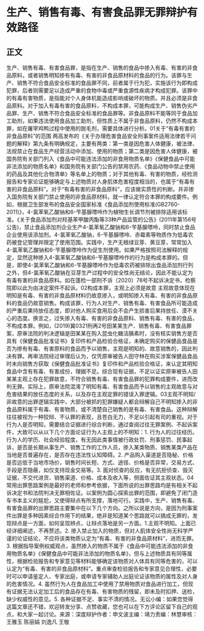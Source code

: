 # 生产、销售有毒、有害食品罪无罪辩护有效路径
## 正文
生产、销售有毒、有害食品罪，是指在生产、销售的食品中掺入有毒、有害的非食品原料，或者销售明知掺有有毒、有害的非食品原材料的食品的行为。该罪与生产、销售不符合食品安全标准的食品罪不同，前者属于行为犯，实施该行为即构成犯罪，后者则需要足以造成严重的食物中毒或严重食源性疾病才构成犯罪。该罪中的有毒有害物质，是指能对个人身体机能造成影响或破坏的物质。并且必须是非食品原料。对于加入有毒有害的食品原料，不构成本罪，可能构成生产、销售伪劣产品罪、生产、销售不符合食品安全标准的食品罪等。非食品原料不能等同于食品加工助剂，如果违法使用食品加工助剂，但性质上不属于非食品原料，仍然不构成本罪，如在屠宰鸡鸭过程中使用的脱毛剂，需要具体进行分析。01关于“有毒有害的非食品原料”的范围 两高发布的《关于办理危害食品安全刑事案件适用法律若干问题的解释》第九条有明确规定，主要有两类：第一类是因危害人体健康，被法律、法规禁止在食品生产经营活动中添加、使用的物质；第二类是因危害人体健康，被国务院有关部门列入《食品中可能违法添加的非食用物质名单》《保健食品中可能非法添加的物质名单》和国务院有关部门公告的禁用农药、《食品动物中禁止使用的药品及其他化合物清单》等名单上的物质；对于其他有毒、有害的物质，经检测报告和专家论证能够确定与上述物质对人身肌体危害程度相当的，也属于“有毒有害的非食品原料”。对于“有毒有害的非食品原料”，应该做实质性的判断。并非掺入国务院有关部门禁止使用的非食品原材料，就一律认定符合本罪的构成要件。例如，根据卫生部发布的食品安全国家标准《食品添加剂使用标准(GB2760-2011)》，4-氯苯氧乙酸钠和6-苄基腺嘌呤作为植物生长调节剂被排除适用该标准。《关于食品添加剂对羟基苯甲酸丙酯等33种产品监管的公告》(2011年第156号公告)，禁止食品添加剂企业生产4-氯苯氧乙酸钠和6-苄基腺嘌呤，同时禁止食品企业使用该添加剂。4-氯苯氧乙酸钠，6-苄基腺嘌呤、赤霉素等物质作为低毒农药被登记管理并限定了使用范围。实践中，生产无根绿豆芽、黄豆芽，常常加入4-氯苯氧乙酸钠和6-苄基腺嘌呤作为促生剂使用。如果严格按照司法解释的规定，显然这种掺入4-氯苯氧乙酸钠和6-苄基腺嘌呤作的行为是构成本罪的。但是，即使4-氯苯氧乙酸钠和6-苄基腺嘌呤作为低毒农药被排除出食品添加剂行列之外，但4-氯苯氧乙酸钠在豆芽生产过程中的安全性尚无结论，因此不能认定为有毒有害的非食品原料。如在蓬检一部刑不诉〔2020〕78号不起诉决定书，检察院即以此为由决定案件不起诉。02构成本罪，主观上必须是故意 主观故意体现在明知是有毒、有害的非食品原材料仍故意掺入，或明知掺入有毒、有害的非食品原料的食品仍故意销售。构成该罪，行为人对生产、销售有毒、有害食品所可能造成的严重后果持放任态度，即对他人购买食用后会不会产生损害后果持放任、漠不关心的态度。换言之，过失掺入有毒、有害的非食品原料、销售有毒、有害的食品，不构成本罪。例如，(2019)冀0321刑再2号田某某生产、销售有毒、有害食品罪案，原审法院的判决逻辑是田某某在购入昆虫化糖活胰素时，没有核实销售方是否具有《保健食品批准证书》复印件和产品检验合格证，未确定购买的保健品食品是否为掺有有毒、有害原料的食品而予以销售，主观是明知的、故意销售的，因此判决有罪。再审法院经过审理后认为，仅凭原审被告人田守林在购买涉案保健品食品时未向销售方获取《保健食品批准证书》复印件和产品检验合格证，来认定其明知食品中含有有毒、有害成份，理据不足。综合现有证据，不足以证实原审被告人田某某主观上存在犯罪故意，不符合销售有毒、有害食品罪的犯罪构成要件，进而改判无罪。实际上，原审法院混淆了明知有毒、有害食品而予以销售的主观故意与对危害结果的放任态度的关系，以及存在主观定罪的错误入罪逻辑。03主观不明知/非故意的出罪逻辑实践中，大部分被抓的犯罪嫌疑人都会辩解自己不明知掺入的非食品原料属于有毒、有害物质，或不清楚自己销售的是有毒、有害食品。这种辩解往往被视为一种狡辩、不认罪的表现，且苍白无力，不足以引起有司的重视。对于行为人是否明知，需要结合证据进行综合判断，通过查阅过往无罪案例、不起诉案件，大致可以从以下几个方面论证行为人主观上的不明知：1.  行为人的过往经历。行为人的学历、社会经验程度，有无因此类事情被行政处罚、刑事惩罚、民事起诉，是否是长期从事生产、销售工作的工作人员，掺入某类物质、销售某类产品在当地是否普遍存在，是否存在违法性认知障碍。2. 产品购入渠道是否隐秘、价格是否远低于当地市场价，销售时间长短、方式、途径、价格是否异常，交易方式、手段是否隐蔽，如仅支持现金交易等。3. 面对侦查的反应，有无抗拒侦查、毁灭证据，不交代进货、销售渠道、价格、成本及收入等，侧面佐证其主观状态。04常用出罪思路案例是最好的老师和参考依据，下面所说的出罪思路均是有相关不起诉决定书和法院判决无罪相佐证。以案例为圆心探索出罪的范围，即避免了闭门造车书本主义的尴尬，又使得辩点有所支撑，落地可行。实践中，生产、销售有毒、有害食品罪的出罪思路主要集中在以下几个方向。之所以说是方向，是因为刑事案件出罪是多种因素综合作用下的结果，绝非是知道某个思路就可以搞成无罪的，发现辩点是一方面，如何呈现辨点，让辩点落地是另一方面。1.主观不明知。上面已经详细阐述，不再赘述。2. 掺入禁止加入的物质，但对人肌体安全性尚无科学严谨的论证结论，不应将该类物质认定为“有毒、有害的非食品原材料”，进而无罪。3. 根据指导案例权威观点，虽然掺入的物质不属于《食品中可能违法添加的非食用物质名单》《保健食品中可能非法添加的物质名单》，但与上述物质具有同等属性，根据检验报告和专家意见等材料能够确定该物质对人体具有同等危害的，可以认定为“有毒、有害的非食品原材料”。重点审查检验报告和专家意见合理性，必要时可以申请鉴定人、专家出庭，或申请专家辅助人出庭论证该物质的属性及对人身的危害情况。4. 虽然行为人在食品加工中使用了禁用物质对食品进行加工，但现有证据无法认定加工后的食品存在有毒、有害物质的残留，即未及时扣押、送检，缺少权威性的意见。5. 各种证据不足、事实不清的情况。无讼小编：如果您觉得这篇文章还不错，欢迎转发分享、点赞收藏，您也可以在下方评论区留下自己的观点，和大家一起讨论。来源：深度辩护作者：申文波主编：靖力责编：林慧审核：王雅玉 陈丽娟 刘逸凡 王敬